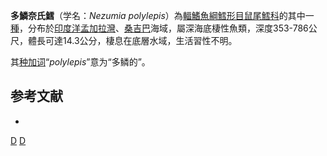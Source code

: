 {{Speciesbox
| taxon = Nezumia polylepis
| status = NE
| status_system = iucn3.1
| trend = unknow
| binomial_authority = [[Alcock|Alcock]], 1889
| synonyms = 
*''Macrurus polylepis'' <small>Alcock, 1889</small>
*''Lionurus polylepis'' <small>Alcock, 1889</small>
}}
'''多鱗奈氏鱈'''（学名：''Nezumia polylepis''）為[[輻鰭魚綱|輻鰭魚綱]][[鱈形目|鱈形目]][[鼠尾鱈科|鼠尾鱈科]]的其中一[[種|種]]，分布於[[印度洋|印度洋]][[孟加拉灣|孟加拉灣]]、[[桑吉巴|桑吉巴]]海域，屬深海底棲性魚類，深度353-786公尺，體長可達14.3公分，棲息在底層水域，生活習性不明。

其[[种加词|种加词]]“''polylepis''”意为“多鳞的”。

==参考文献==
*{{FishBase_species|genus=Nezumia|species=polylepis|year=2016|month=1}}

{{taxonbar}}
[[Category:_1889年描述的鱼类|D]]
[[Category:_奈氏鱈屬|D]]
